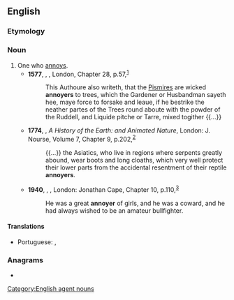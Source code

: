 ==English==

===Etymology===
{{suffix|annoy|er|id2=agent noun|lang=en}}

===Noun===
{{en-noun}}

# One who [[annoy]]s.
#* '''1577''', {{w|Thomas Hill (author)|Thomas Hill}}, ''{{w|The Gardener's Labyrinth}}'', London, Chapter 28, p.{{nbsp}}57,<sup>[http://name.umdl.umich.edu/A03364.0001.001]</sup>
#*: This Authoure also writeth, that the [[pismire|Pismires]] are wicked '''annoyers''' to trees, which the Gardener or Husbandman sayeth hee, maye force to forsake and leaue, if he bestrike the neather partes of the Trees round aboute with the powder of the Ruddell, and Liquide pitche or Tarre, mixed togither {{...}}
#* '''1774''', {{w|Oliver Goldsmith}}, ''A History of the Earth: and Animated Nature'', London: J. Nourse, Volume 7, Chapter 9, p.{{nbsp}}202,<sup>[http://name.umdl.umich.edu/004897225.0001.007]</sup>
#*: {{...}} the Asiatics, who live in regions where serpents greatly abound, wear boots and long cloaths, which very well protect their lower parts from the accidental resentment of their reptile '''annoyers'''.
#* '''1940''', {{w|Ernest Hemingway}}, ''{{w|For Whom the Bell Tolls}}'', London: Jonathan Cape, Chapter 10, p.{{nbsp}}110,<sup>[https://archive.org/details/in.ernet.dli.2015.463378]</sup>
#*: He was a great '''annoyer''' of girls, and he was a coward, and he had always wished to be an amateur bullfighter.

====Translations====
{{trans-top|one who annoys}}
* Portuguese: {{t+|pt|irritante|m|f}}, {{t|pt|irritador|m}}
{{trans-mid}}
{{trans-bottom}}

===Anagrams===
* {{anagrams|en|a=aennory|Ronayne|rayonné}}

[[Category:English agent nouns]]